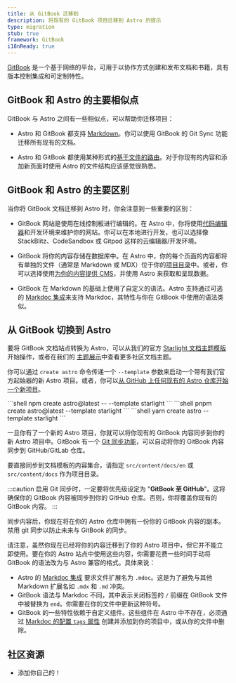 ```yaml
---
title: 从 GitBook 迁移到
description: 将现有的 GitBook 项目迁移到 Astro 的提示
type: migration
stub: true
framework: GitBook
i18nReady: true
---
```



[GitBook](https://gitbook.com) 是一个基于网络的平台，可用于以协作方式创建和发布文档和书籍，具有版本控制集成和可定制特性。

## GitBook 和 Astro 的主要相似点

GitBook 与 Astro 之间有一些相似点，可以帮助你迁移项目：

- Astro 和 GitBook 都支持 [Markdown](/zh-cn/guides/markdown-content/)。你可以使用 GitBook 的 Git Sync 功能迁移所有现有的文档。

- Astro 和 GitBook 都使用某种形式的[基于文件的路由](/zh-cn/core-concepts/routing/)。对于你现有的内容和添加新页面时使用 Astro 的文件结构应该感觉很熟悉。

## GitBook 和 Astro 的主要区别

当你将 GitBook 文档迁移到 Astro 时，你会注意到一些重要的区别：

- GitBook 网站是使用在线控制板进行编辑的。在 Astro 中，你将使用[代码编辑器](/zh-cn/editor-setup/)和开发环境来维护你的网站。你可以在本地进行开发，也可以选择像 StackBlitz、CodeSandbox 或 Gitpod 这样的云编辑器/开发环境。

- GitBook 将你的内容存储在数据库中。在 Astro 中，你的每个页面的内容都将有单独的文件（通常是 Markdown 或 MDX）位于你的[项目目录](/zh-cn/core-concepts/project-structure/)中。或者，你可以选择使用[为你的内容提供 CMS](/zh-cn/guides/cms/)，并使用 Astro 来获取和呈现数据。

- GitBook 在 Markdown 的基础上使用了自定义的语法。Astro 支持通过可选的 [Markdoc 集成](/zh-cn/guides/integrations-guide/markdoc/)来支持 Markdoc，其特性与你在 GitBook 中使用的语法类似。

## 从 GitBook 切换到 Astro

要将 GitBook 文档站点转换为 Astro，可以从我们的官方 [Starlight 文档主题模版](https://starlight.astro.build)开始操作，或者在我们的 [主题展示](https://astro.build/themes?search=&categories%5B%5D=docs)中查看更多社区文档主题。

你可以通过 `create astro` 命令传递一个 `--template` 参数来启动一个带有我们官方起始器的新 Astro 项目。或者，你可以[从 GitHub 上任何现有的 Astro 仓库开始一个新项目](/zh-cn/install/auto/#入门模板)。

  <PackageManagerTabs>
    <Fragment slot="npm">
    ```shell
    npm create astro@latest -- --template starlight
    ```
    </Fragment>
    <Fragment slot="pnpm">
    ```shell
    pnpm create astro@latest --template starlight
    ```
    </Fragment>
    <Fragment slot="yarn">
    ```shell
    yarn create astro --template starlight
    ```
    </Fragment>
  </PackageManagerTabs>

一旦你有了一个新的 Astro 项目，你就可以将你现有的 GitBook 内容同步到你的新 Astro 项目中。GitBook 有一个 [Git 同步功能](https://docs.gitbook.com/product-tour/git-sync)，可以自动将你的 GitBook 内容同步到 GitHub/GitLab 仓库。

要直接同步到文档模板的内容集合，请指定 `src/content/docs/en` 或 `src/content/docs` 作为项目目录。

:::caution
启用 Git 同步时，一定要将优先级设定为 "**GitBook 至 GitHub**"。这将确保你的 GitBook 内容被同步到你的 GitHub 仓库。否则，你将覆盖你现有的 GitBook 内容。
:::

同步内容后，你现在将在你的 Astro 仓库中拥有一份你的 GitBook 内容的副本。禁用 git 同步以防止未来与 GitBook 的同步。

请注意，虽然你现在已经将你的内容迁移到了你的 Astro 项目中，但它并不能立即使用。要在你的 Astro 站点中使用这些内容，你需要花费一些时间手动将 GitBook 的语法改为与 Astro 兼容的格式。具体来说：

- Astro 的 [Markdoc 集成](/zh-cn/guides/integrations-guide/markdoc/) 要求文件扩展名为 `.mdoc`。这是为了避免与其他 Markdown 扩展名如 `.mdx` 和 `.md` 冲突。
- GitBook 语法与 Markdoc 不同，其中表示关闭标签的 `/` 前缀在 GitBook 文件中被替换为 `end`。你需要在你的文件中更新这种符号。
- GitBook 的一些特性依赖于自定义组件。这些组件在 Astro 中不存在，必须通过 [Markdoc 的配置 `tags` 属性](/zh-cn/guides/integrations-guide/markdoc/#use-astro-components-as-markdoc-tags) 创建并添加到你的项目中，或从你的文件中删除。

## 社区资源

- 添加你自己的！